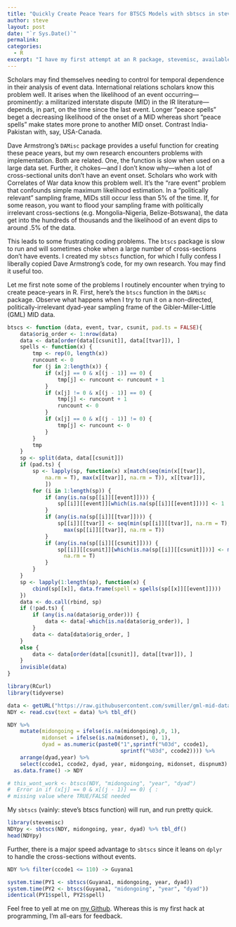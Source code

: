 ```yaml
---
title: "Quickly Create Peace Years for BTSCS Models with sbtscs in stevemisc"
author: steve
layout: post
date: "`r Sys.Date()`"
permalink:
categories:
  - R
excerpt: "I have my first attempt at an R package, stevemisc, available on my github. It can help you quickly generate peace years for BTSCS models."
---
```



Scholars may find themselves needing to control for temporal dependence in their analysis of event data. International relations scholars know this problem well. It arises when the likelihood of an event occurring---prominently: a militarized interstate dispute (MID) in the IR literature---depends, in part, on the time since the last event. Longer "peace spells" beget a decreasing likelihood of the onset of a MID whereas short "peace spells" make states more prone to another MID onset. Contrast India-Pakistan with, say, USA-Canada.

Dave Armstrong's `DAMisc` package provides a useful function for creating these peace years, but my own research encounters problems with implementation. Both are related. One, the function is slow when used on a large data set. Further, it chokes---and I don't know why---when a lot of cross-sectional units don't have an event onset. Scholars who work with Correlates of War data know this problem well. It's the "rare event" problem that confounds simple maximum likelihood estimation. In a "politically relevant" sampling frame, MIDs still occur less than 5% of the time. If, for some reason, you want to flood your sampling frame with politically irrelevant cross-sections (e.g. Mongolia-Nigeria, Belize-Botswana), the data get into the hundreds of thousands and the likelihood of an event dips to around .5% of the data.

This leads to some frustrating coding problems. The `btscs` package is slow to run and will sometimes choke when a large number of cross-sections don't have events. I created my `sbtscs` function, for which I fully confess I liberally copied Dave Armstrong's code, for my own research. You may find it useful too.

Let me first note some of the problems I routinely encounter when trying to create peace-years in R. First, here's the `btscs` function in the `DAMisc` package. Observe what happens when I try to run it on a non-directed, politically-irrelevant dyad-year sampling frame of the Gibler-Miller-Little (GML) MID data.

```r
btscs <- function (data, event, tvar, csunit, pad.ts = FALSE){
    data$orig_order <- 1:nrow(data)
    data <- data[order(data[[csunit]], data[[tvar]]), ]
    spells <- function(x) {
        tmp <- rep(0, length(x))
        runcount <- 0
        for (j in 2:length(x)) {
            if (x[j] == 0 & x[(j - 1)] == 0) {
                tmp[j] <- runcount <- runcount + 1
            }
            if (x[j] != 0 & x[(j - 1)] == 0) {
                tmp[j] <- runcount + 1
                runcount <- 0
            }
            if (x[j] == 0 & x[(j - 1)] != 0) {
                tmp[j] <- runcount <- 0
            }
        }
        tmp
    }
    sp <- split(data, data[[csunit]])
    if (pad.ts) {
        sp <- lapply(sp, function(x) x[match(seq(min(x[[tvar]], 
            na.rm = T), max(x[[tvar]], na.rm = T)), x[[tvar]]), 
            ])
        for (i in 1:length(sp)) {
            if (any(is.na(sp[[i]][[event]]))) {
                sp[[i]][[event]][which(is.na(sp[[i]][[event]]))] <- 1
            }
            if (any(is.na(sp[[i]][[tvar]]))) {
                sp[[i]][[tvar]] <- seq(min(sp[[i]][[tvar]], na.rm = T), 
                  max(sp[[i]][[tvar]], na.rm = T))
            }
            if (any(is.na(sp[[i]][[csunit]]))) {
                sp[[i]][[csunit]][which(is.na(sp[[i]][[csunit]]))] <- mean(sp[[i]][[csunit]], 
                  na.rm = T)
            }
        }
    }
    sp <- lapply(1:length(sp), function(x) {
        cbind(sp[[x]], data.frame(spell = spells(sp[[x]][[event]])))
    })
    data <- do.call(rbind, sp)
    if (!pad.ts) {
        if (any(is.na(data$orig_order))) {
            data <- data[-which(is.na(data$orig_order)), ]
        }
        data <- data[data$orig_order, ]
    }
    else {
        data <- data[order(data[[csunit]], data[[tvar]]), ]
    }
    invisible(data)
}

library(RCurl)
library(tidyverse)

data <- getURL("https://raw.githubusercontent.com/svmiller/gml-mid-data/master/gml-ndy.csv")
NDY <- read.csv(text = data) %>% tbl_df()

NDY %>%
    mutate(midongoing = ifelse(is.na(midongoing),0, 1),
           midonset = ifelse(is.na(midonset), 0, 1),
           dyad = as.numeric(paste0("1",sprintf("%03d", ccode1), 
                                    sprintf("%03d", ccode2)))) %>%
    arrange(dyad,year) %>%
    select(ccode1, ccode2, dyad, year, midongoing, midonset, dispnum3) %>%
  as.data.frame() -> NDY

# this_wont_work <- btscs(NDY, "midongoing", "year", "dyad")
#  Error in if (x[j] == 0 & x[(j - 1)] == 0) { : 
# missing value where TRUE/FALSE needed 

```

My `sbtscs` (vainly: steve's btscs function) will run, and run pretty quick.

```r
library(stevemisc)
NDYpy <- sbtscs(NDY, midongoing, year, dyad) %>% tbl_df()
head(NDYpy)
```

Further, there is a major speed advantage to `sbtscs` since it leans on `dplyr` to handle the cross-sections without events.

```r
NDY %>% filter(ccode1 <= 110) -> Guyana1

system.time(PY1 <- sbtscs(Guyana1, midongoing, year, dyad))
system.time(PY2 <- btscs(Guyana1, "midongoing", "year", "dyad"))
identical(PY1$spell, PY2$spell)
```

Feel free to yell at me on [my Github](https://github.com/svmiller). Whereas this is my first hack at programming, I'm all-ears for feedback.
